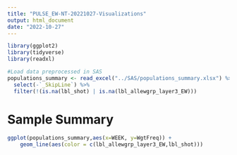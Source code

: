 ```yaml
---
title: "PULSE_EW-NT-20221027-Visualizations"
output: html_document
date: "2022-10-27"
---
```


```r
library(ggplot2)
library(tidyverse)
library(readxl)

#Load data preprocessed in SAS
populations_summary <- read_excel("../SAS/populations_summary.xlsx") %>%
  select(-`_SkipLine`) %>%
  filter(!(is.na(lbl_shot) | is.na(lbl_allewgrp_layer3_EW)))
```

# Sample Summary

```r
ggplot(populations_summary,aes(x=WEEK, y=WgtFreq)) + 
    geom_line(aes(color = c(lbl_allewgrp_layer3_EW,lbl_shot)))
```

